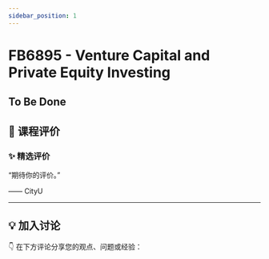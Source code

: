 ```yaml
---
sidebar_position: 1
---
```



# FB6895 - Venture Capital and Private Equity Investing

## To Be Done

## **💬 课程评价**

### ✨ **精选评价**
<div className={commentStyles.commentBox}>
    <p className={commentStyles.commentText}>
        “期待你的评价。”
    </p>
    <p className={commentStyles.commentAuthor}>—— CityU</p>
</div>

---

## **💡 加入讨论**

👇 在下方评论分享您的观点、问题或经验：
<Utterances />
